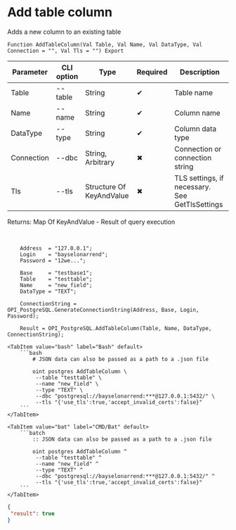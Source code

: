 ﻿---
sidebar_position: 6
description: Add table column and other functions to work with PostgreSQL in the Open Integration Package, a free open-source integration library for 1C:Enterprise 8, OneScript and CLI
keywords: [1C, 1С, 1С:Enterprise, 1С:Enterprise 8.3, API, Integration, Services, Exchange, OneScript, CLI, PostgreSQL]
---


# Add table column
 Adds a new column to an existing table



`Function AddTableColumn(Val Table, Val Name, Val DataType, Val Connection = "", Val Tls = "") Export`

  | Parameter | CLI option | Type | Required | Description |
  |-|-|-|-|-|
  | Table | --table | String | &#x2714; | Table name |
  | Name | --name | String | &#x2714; | Column name |
  | DataType | --type | String | &#x2714; | Column data type |
  | Connection | --dbc | String, Arbitrary | &#x2716; | Connection or connection string |
  | Tls | --tls | Structure Of KeyAndValue | &#x2716; | TLS settings, if necessary. See GetTlsSettings |

  
  Returns:  Map Of KeyAndValue - Result of query execution

<br/>




```bsl title="1C:Enterprise/OneScript code example"
    Address  = "127.0.0.1";
    Login    = "bayselonarrend";
    Password = "12we...";

    Base     = "testbase1";
    Table    = "testtable";
    Name     = "new_field";
    DataType = "TEXT";

    ConnectionString = OPI_PostgreSQL.GenerateConnectionString(Address, Base, Login, Password);

    Result = OPI_PostgreSQL.AddTableColumn(Table, Name, DataType, ConnectionString);
```
 

 <Tabs>
  
    <TabItem value="bash" label="Bash" default>
        ```bash
            # JSON data can also be passed as a path to a .json file
            
            oint postgres AddTableColumn \
             --table "testtable" \
             --name "new_field" \
             --type "TEXT" \
             --dbc "postgresql://bayselonarrend:***@127.0.0.1:5432/" \
             --tls "{'use_tls':true,'accept_invalid_certs':false}"
        ```
    </TabItem>
  
    <TabItem value="bat" label="CMD/Bat" default>
        ```batch
            :: JSON data can also be passed as a path to a .json file
            
            oint postgres AddTableColumn ^
             --table "testtable" ^
             --name "new_field" ^
             --type "TEXT" ^
             --dbc "postgresql://bayselonarrend:***@127.0.0.1:5432/" ^
             --tls "{'use_tls':true,'accept_invalid_certs':false}"
        ```
    </TabItem>
</Tabs>


```json title="Result"
{
 "result": true
}
```

